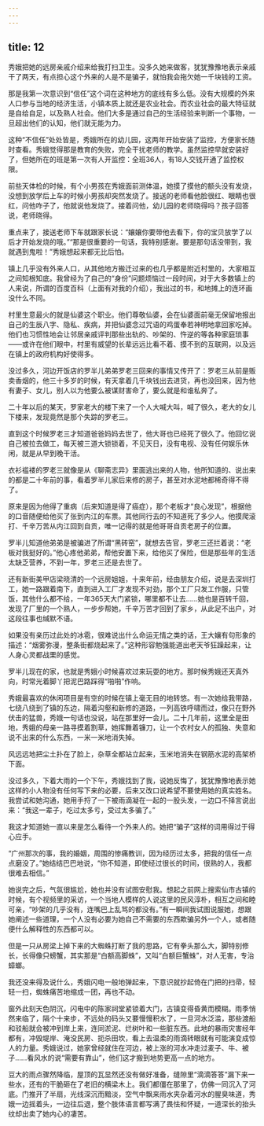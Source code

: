 ```yaml
---
---
---
```

title: 12
---





秀娥把她的远房亲戚介绍来给我打扫卫生。没多久她来做客，犹犹豫豫地表示亲戚干了两天，有点担心这个外来的人是不是骗子，就怕我会拖欠她一千块钱的工资。

那是我第一次意识到“信任”这个词在这种地方的底线有多么低。没有大规模的外来人口参与当地的经济生活，小镇本质上就还是农业社会。而农业社会的最大特征就是自给自足，以及熟人社会。他们大多是通过自己的生活经验来判断一个事物，一旦超出他们的认知，他们就无能为力。

这种“不信任”处处皆是，秀娥所在的幼儿园，这两年开始安装了监控，方便家长随时查看。秀娥觉得那是教育的失败，完全干扰老师的教学。虽然监控早就安装好了，但她所在的班是第一次有人开监控：全班36人，有18人交钱开通了监控权限。

前些天体检的时候，有个小男孩在秀娥面前测体温，她摸了摸他的额头没有发烧，没想到放学后上车的时候小男孩却突然发烧了。接送的老师看他脸很红、眼睛也很红，问他咋子了，他就说他发烧了。接着问他，幼儿园的老师晓得吗？孩子回答说，老师晓得。

重点来了，接送老师下车就跟家长说：“孃孃你要带他去看下，你的宝贝放学了以后才开始发烧的哦。”“那是很重要的一句话，我特别感谢。要是那句话没带到，我就遇到鬼啦！”秀娥想起来都无比后怕。

镇上几乎没有外来人口，从其他地方搬迁过来的也几乎都是附近村里的，大家相互之间知根知底。我曾经为了自己的“身份”问题烦恼过一段时间，对于大多数镇上的人来说，所谓的百度百科（上面有对我的介绍），我出过的书，和地摊上的连环画没什么不同。

村里生意最火的就是仙婆这个职业。他们尊敬仙婆，会在仙婆面前毫无保留地报出自己的生辰八字、隐私、疾病，并把仙婆念过咒语的鸡蛋奉若神明地拿回家吃掉。他们也习惯性地会让邻居亲戚评判那些出轨的、吵架的、忤逆的等各种家庭琐事——或许在他们眼中，村里有威望的长辈远远比看不着、摸不到的互联网，以及远在镇上的政府机构好使得多。

没过多久，河边开饭店的罗半儿弟弟罗老三回来的事情又传开了：罗老三从前是贩卖香烟的，他三十多岁的时候，有天拿着几千块钱出去进货，再也没回来，因为他有妻子、女儿，别人以为他要么被谋财害命了，要么就是和谁私奔了。

二十年以后的某天，罗家老大的楼下来了一个人大喊大叫，喊了很久，老大的女儿下楼来，发现竟然是那个失踪的罗老三。

直到这个时候罗老三才知道爸爸妈妈去世了，他大哥也已经死了很久了。他回忆说自己被拉去做工，每天被三道大锁锁着，不见天日，没有电视、没有任何娱乐休闲，就是从早到晚干活。

衣衫褴褛的罗老三就像是从《聊斋志异》里面逃出来的人物，他所知道的、说出来的都是二十年前的事，看着罗半儿家后来修的房子，甚至对水泥地都稀奇得不得了。

原来是因为他得了重病（后来知道是得了癌症），那个老板才“良心发现”，根据他的口音随便给他买了张到内江的车票。其他同行去的不知道死了多少人。他摸爬滚打、千辛万苦从内江回到自贡，唯一记得的就是他哥哥自贡老房子的位置。

罗半儿知道他弟弟是被骗进了所谓“黑砖窑”，就想去告官，罗老三还拦着说：“老板对我挺好的。”他心疼他弟弟，帮他安置下来，给他买了保险，但是那些年的生活太缺乏营养，不到一年，罗老三还是去世了。

还有新街美甲店梁晓清的一个远房姐姐，十来年前，经由朋友介绍，说是去深圳打工，她一路跟着南下，直到进入工厂才发现不对劲，那个工厂只发工作服，只管饭，其他什么都不给，一年365天大门紧锁，哪里都不让去……她也是百转千回，发现了厂里的一个熟人，一步步帮她，千辛万苦才回到了家乡，从此足不出户，对这段往事也缄默不语。

如果没有亲历过此处的冰雹，很难说出什么命运无情之类的话，王大孃有句形象的描述：“烟雾弥漫，整条街都烧起来了。”这种形容勉强能道出老天爷狂躁起来，让人身心灵都战栗的感觉。

罗半儿现在的家，也就是秀娥小时候喜欢过来玩耍的地方。那时候秀娥还天真外向，时常光着脚丫把泥巴路踩得“啪啪”作响。

秀娥最喜欢的休闲项目是有空的时候在镇上毫无目的地转悠。有一次她给我带路，七绕八绕到了镇的东边，隔着沟壑和新修的道路，一列高铁呼啸而过，像只在野外伏击的猛兽，秀娥一句话也没说，站在那里好一会儿。二十几年前，这里全是田地，秀娥的母亲一路寻摸着割草，她挥舞着镰刀，让一个农村女人的孤独、失意和说不出来的什么东西，一米一米地消失掉。

风远远地把尘土扑在了脸上，杂草全都站立起来，玉米地消失在钢筋水泥的高架桥下面。

没过多久，下着大雨的一个下午，秀娥找到了我，说她反悔了，犹犹豫豫地表示她这样的小人物没有任何写下来的必要，后来又改口说希望不要使用她的真实姓名。我尝试和她沟通，她用手捋了一下被雨滴凝在一起的一股头发，一边口不择言说出来：“我这一辈子，吃过太多亏，受过太多骗了。”

我这才知道她一直以来是怎么看待一个外来人的。她把“骗子”这样的词用得过于得心应手。

“广州那次的事，我的婚姻，周围的惨痛教训，因为经历过太多，把我的信任一点点磨没了。”她结结巴巴地说，“你不知道，即使经过很长的时间，很熟的人，我都很难去相信。”

她说完之后，气氛很尴尬，她也并没有试图安慰我。想起之前网上搜索仙市古镇的时候，有个视频里的采访，一个当地人模样的人说这里的民风淳朴，相互之间和睦可亲，“吵架的几乎没有，连嘴巴上乱骂的都没有。”有一瞬间我试图说服她，想跟她阐述一些道理，一个人没有必要为她自己不需要的东西欺骗另外一个人，或者随便什么解释性的东西都可以。

但是一只从房梁上掉下来的大蜘蛛打断了我的思路，它有拳头那么大，脚特别修长，长得像只螃蟹，其实那是“白额高脚蛛”，又叫“白额巨蟹蛛”，对人无害，专治蟑螂。

我还没来得及说什么，秀娥闪电一般地弹起来，下意识就抄起倚在门把的扫帚，轻轻一扫，蜘蛛痛苦地缩成一团，再也不动。

窗外此刻天色阴沉，闪电中的陈家祠堂紧锁着大门，古镇变得昏黄而模糊。雨季悄然来临了，隔个十来步，不远处的码头又要慢慢积水了，一旦河水泛滥，那些渡船和驳船就会被冲到岸上来，连同淤泥、烂树叶和一些脏东西。此地的暴雨灾害经年都有，冲毁堤岸、淹没民房、扼杀田坎，看上去温柔的雨滴转眼就有可能演变成惊人的力量。秀娥说过，她家曾经就住在河边，被上涨的河水冲走过麦子、牛、被子……看风水的说“需要有靠山”，他们这才搬到地势更高一点的地方。

豆大的雨点骤然降临，屋顶的瓦显然还没有做好准备，缝隙里“滴滴答答”漏下来一些水，还有的干脆砸在了老旧的横梁木上。我们都僵在那里了，仿佛一同沉入了河底。门推开了半扇，光线深沉而黯淡，空气中飘来雨水夹杂着河水的腥臭味道，秀娥一边摇着头，一边往后退，整个肢体语言都写满了畏怯和怀疑，一道深长的抬头纹却出卖了她内心的凄苦。